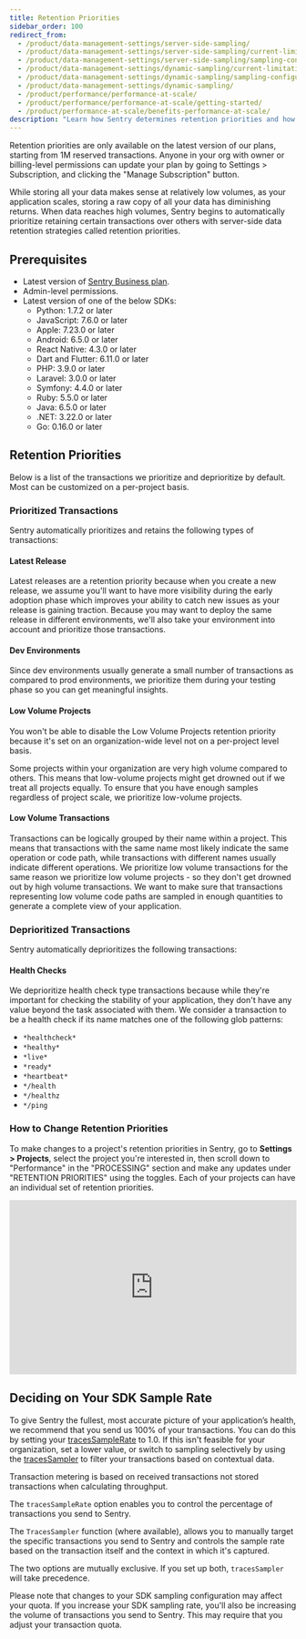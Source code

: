 ```yaml
---
title: Retention Priorities
sidebar_order: 100
redirect_from:
  - /product/data-management-settings/server-side-sampling/
  - /product/data-management-settings/server-side-sampling/current-limitations/
  - /product/data-management-settings/server-side-sampling/sampling-configurations/
  - /product/data-management-settings/dynamic-sampling/current-limitations/
  - /product/data-management-settings/dynamic-sampling/sampling-configurations/
  - /product/data-management-settings/dynamic-sampling/
  - /product/performance/performance-at-scale/
  - /product/performance/performance-at-scale/getting-started/
  - /product/performance-at-scale/benefits-performance-at-scale/
description: "Learn how Sentry determines retention priorities and how to update them."
---
```


<Note>

Retention priorities are only available on the latest version of our plans, starting from 1M reserved transactions. Anyone in your org with owner or billing-level permissions can update your plan by going to Settings > Subscription, and clicking the "Manage Subscription" button.

</Note>

While storing all your data makes sense at relatively low volumes, as your application scales, storing a raw copy of all your data has diminishing returns. When data reaches high volumes, Sentry begins to automatically prioritize retaining certain transactions over others with server-side data retention strategies called retention priorities.

## Prerequisites

- Latest version of [Sentry Business plan](https://sentry.io/pricing/).
- Admin-level permissions.
- Latest version of one of the below SDKs:
  - Python: 1.7.2 or later
  - JavaScript: 7.6.0 or later
  - Apple: 7.23.0 or later
  - Android: 6.5.0 or later
  - React Native: 4.3.0 or later
  - Dart and Flutter: 6.11.0 or later
  - PHP: 3.9.0 or later
  - Laravel: 3.0.0 or later
  - Symfony: 4.4.0 or later
  - Ruby: 5.5.0 or later
  - Java: 6.5.0 or later
  - .NET: 3.22.0 or later
  - Go: 0.16.0 or later

## Retention Priorities

Below is a list of the transactions we prioritize and deprioritize by default. Most can be customized on a per-project basis.

### Prioritized Transactions

Sentry automatically prioritizes and retains the following types of transactions:

#### Latest Release

Latest releases are a retention priority because when you create a new release, we assume you'll want to have more visibility during the early adoption phase which improves your ability to catch new issues as your release is gaining traction.
Because you may want to deploy the same release in different environments, we'll also take your environment into account and prioritize those transactions.

#### Dev Environments

Since dev environments usually generate a small number of transactions as compared to prod environments, we prioritize them during your testing phase so you can get meaningful insights.

#### Low Volume Projects

<Note>

You won't be able to disable the Low Volume Projects retention priority because it's set on an organization-wide level not on a per-project level basis.

</Note>

Some projects within your organization are very high volume compared to others. This means that low-volume projects might get drowned out if we treat all projects equally. To ensure that you have enough samples regardless of project scale, we prioritize low-volume projects.

#### Low Volume Transactions

Transactions can be logically grouped by their name within a project. This means that transactions with the same name most likely indicate the same operation or code path, while transactions with different names usually indicate different operations.
We prioritize low volume transactions for the same reason we prioritize low volume projects - so they don't get drowned out by high volume transactions. We want to make sure that transactions representing low volume code paths are sampled in enough quantities to generate a complete view of your application.

### Deprioritized Transactions

Sentry automatically deprioritizes the following transactions:

#### Health Checks

We deprioritize health check type transactions because while they're important for checking the stability of your application, they don't have any value beyond the task associated with them. We consider a transaction to be a health check if its name matches one of the following glob patterns:

- `*healthcheck*`
- `*healthy*`
- `*live*`
- `*ready*`
- `*heartbeat*`
- `*/health`
- `*/healthz`
- `*/ping`

### How to Change Retention Priorities

To make changes to a project's retention priorities in Sentry, go to **Settings > Projects**, select the project you're interested in, then scroll down to "Performance" in the "PROCESSING" section and make any updates under "RETENTION PRIORITIES" using the toggles. Each of your projects can have an individual set of retention priorities.

<div style="position: relative; padding-bottom: calc(52.60977630488816% + 41px); height: 0; width: 100%">
  <iframe
    src="https://demo.arcade.software/ETgxCQqyWN5uuCityFxT?embed"
    frameborder="0"
    loading="lazy"
    webkitallowfullscreen
    mozallowfullscreen
    allowfullscreen
    style="position: absolute; top: 0; left: 0; width: 100%; height: 100%;color-scheme: light;"
    title="General Settings — totes-ma-gotes — Sentry"
  ></iframe>
</div>

## Deciding on Your SDK Sample Rate

To give Sentry the fullest, most accurate picture of your application’s health, we recommend that you send us 100% of your transactions. You can do this by setting your [tracesSampleRate](/platform-redirect/?next=/performance/) to 1.0. If this isn't feasible for your organization, set a lower value, or switch to sampling selectively by using the [tracesSampler](/platform-redirect/?next=/performance/) to filter your transactions based on contextual data. 

<Note>

Transaction metering is based on received transactions not stored transactions when calculating throughput.

</Note>

The `tracesSampleRate` option enables you to control the percentage of transactions you send to Sentry.

The `TracesSampler` function (where available), allows you to manually target the specific transactions you send to Sentry and controls the sample rate based on the transaction itself and the context in which it's captured.

The two options are mutually exclusive. If you set up both, `tracesSampler` will take precedence.

<Note>
  Please note that changes to your SDK sampling configuration may affect your
  quota. If you increase your SDK sampling rate, you'll also be increasing the
  volume of transactions you send to Sentry. This may require that you adjust
  your transaction quota.
</Note>
